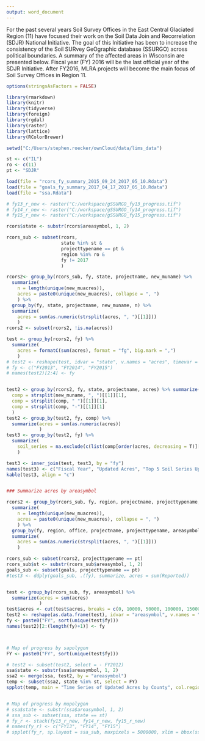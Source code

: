 ---
output: word_document
---

For the past several years Soil Survey Offices in the East Central Glaciated Region (11) have focused their work on the Soil Data Join and Recorrelation (SDJR) National Initiative. The goal of this Initiative has been to increase the consistency of the Soil SURvey GeOgraphic database (SSURGO) across political boundaries. A summary of the affected areas in Wisconsin are presented below. Fiscal year (FY) 2016 will be the last official year of the SDJR Initiative. After FY2016, MLRA projects will become the main focus of Soil Survey Offices in Region 11.


```{r, echo=FALSE, warning=FALSE, message=FALSE, results='asis', fig.height=3.75, fig.width=7.5}
options(stringsAsFactors = FALSE)

library(rmarkdown)
library(knitr)
library(tidyverse)
library(foreign)
library(rgdal)
library(raster)
library(lattice)
library(RColorBrewer)

setwd("C:/Users/stephen.roecker/ownCloud/data/lims_data")

st <- c("IL")
ro <- c(11)
pt <- "SDJR"

load(file = "rcors_fy_summary_2015_09_24_2017_05_10.Rdata")
load(file = "goals_fy_summary_2017_04_17_2017_05_10.Rdata")
load(file = "ssa.Rdata")

# fy13_r_new <- raster("C:/workspace/gSSURGO_fy13_progress.tif")
# fy14_r_new <- raster("C:/workspace/gSSURGO_fy14_progress.tif")
# fy15_r_new <- raster("C:/workspace/gSSURGO_fy15_progress.tif")

rcors$state <- substr(rcors$areasymbol, 1, 2)

rcors_sub <- subset(rcors,
                    state %in% st & 
                    projecttypename == pt & 
                    region %in% ro &
                    fy != 2017
                    )

rcors2<- group_by(rcors_sub, fy, state, projectname, new_muname) %>% 
  summarize(
    n = length(unique(new_muacres)), 
    acres = paste0(unique(new_muacres), collapse = ", ")
    ) %>%
  group_by(fy, state, projectname, new_muname, n) %>% 
  summarize(
    acres = sum(as.numeric(strsplit(acres, ", ")[[1]]))
    )
rcors2 <- subset(rcors2, !is.na(acres))

test <- group_by(rcors2, fy) %>% 
  summarize(
    acres = formatC(sum(acres), format = "fg", big.mark = ",")
    )
# test2 <- reshape(test, idvar = "state", v.names = "acres", timevar = "fy", direction = "wide")
# fy <- c("FY2013", "FY2014", "FY2015")
# names(test2)[2:4] <- fy


test2 <- group_by(rcors2, fy, state, projectname, acres) %>% summarize(
  comp = strsplit(new_muname, ", ")[[1]][1],
  comp = strsplit(comp, " ")[[1]][1],
  comp = strsplit(comp, "-")[[1]][1]
  )
test2 <- group_by(test2, fy, comp) %>% 
  summarize(acres = sum(as.numeric(acres))
            )
test3 <- group_by(test2, fy) %>%  
  summarize(
    soil_series = na.exclude(c(list(comp[order(acres, decreasing = T)][1:5])))
    )

test3 <- inner_join(test, test3, by = "fy")
names(test3) <- c("Fiscal Year", "Updated Acres", "Top 5 Soil Series Updated in Region 11")
kable(test3, align = "c")


### Summarize acres by areasymbol

rcors2 <- group_by(rcors_sub, fy, region, projectname, projecttypename, office, areasymbol) %>% 
  summarize(
    n = length(unique(new_muacres)), 
    acres = paste0(unique(new_muacres), collapse = ", ")
    ) %>%
  group_by(fy, region, office, projectname, projecttypename, areasymbol, n) %>% 
  summarize(
    acres = sum(as.numeric(strsplit(acres, ", ")[[1]]))
    )

rcors_sub <- subset(rcors2, projecttypename == pt)
rcors_sub$st <- substr(rcors_sub$areasymbol, 1, 2)
goals_sub <- subset(goals, projecttypename == pt)
#test3 <- ddply(goals_sub, .(fy), summarize, acres = sum(Reported))


test <- group_by(rcors_sub, fy, areasymbol) %>% 
  summarize(acres = sum(acres)
            )
test$acres <- cut(test$acres, breaks = c(0, 10000, 50000, 100000, 150000, 200000), labels = c("0 - 10,000", "10,000 - 50,000", "50,000 - 100,000", "100,000 - 150,000", "150,000 - 200,000"))
test2 <- reshape(as.data.frame(test), idvar = "areasymbol", v.names = "acres", timevar = "fy", direction = "wide")
fy <- paste0("FY", sort(unique(test$fy)))
names(test2)[2:(length(fy)+1)] <- fy



# Map of progress by sapolygon
FY <- paste0("FY", sort(unique(test$fy)))

# test2 <- subset(test2, select = - FY2012)
ssa$state <- substr(ssa$areasymbol, 1, 2)
ssa2 <- merge(ssa, test2, by = "areasymbol")
temp <- subset(ssa2, state %in% st, select = FY)
spplot(temp, main = "Time Series of Updated Acres by County", col.regions = brewer.pal(5, "YlOrRd"), layout = c(length(FY), 1), colorkey = list(space = "bottom", height = 1))


# Map of progress by mupolygon
# ssa$state <- substr(ssa$areasymbol, 1, 2)
# ssa_sub <- subset(ssa, state == st)
# fy_r <- stack(fy13_r_new, fy14_r_new, fy15_r_new)
# names(fy_r) <- c("FY13", "FY14", "FY15")
# spplot(fy_r, sp.layout = ssa_sub, maxpixels = 5000000, xlim = bbox(ssa_sub)[1, ] + c(-1e4, 1e4), ylim = # bbox(ssa_sub)[2, ] + c(-1e4, 1e4), colorkey = FALSE, col.regions = "blue", strip = strip.custom(bg = grey(0.85)), main = "Time series of SDJR Progress", fontsize = 12, )

```
